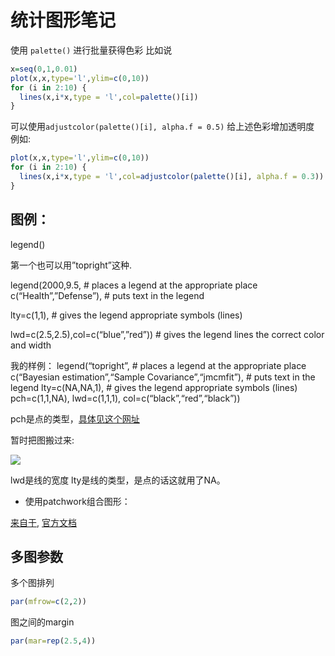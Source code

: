 # 统计图形笔记
使用 ``` palette() ``` 进行批量获得色彩
比如说


```r
x=seq(0,1,0.01)
plot(x,x,type='l',ylim=c(0,10))
for (i in 2:10) {
  lines(x,i*x,type = 'l',col=palette()[i])
}
```

可以使用```adjustcolor(palette()[i], alpha.f = 0.5) ``` 给上述色彩增加透明度
例如:
```r
plot(x,x,type='l',ylim=c(0,10))
for (i in 2:10) {
  lines(x,i*x,type = 'l',col=adjustcolor(palette()[i], alpha.f = 0.3))
}

```



## 图例：

legend()

第一个也可以用"topright"这种.

legend(2000,9.5, # places a legend at the appropriate place c(“Health”,”Defense”), # puts text in the legend

lty=c(1,1), # gives the legend appropriate symbols (lines)

lwd=c(2.5,2.5),col=c(“blue”,”red”)) # gives the legend lines the correct color and width

我的样例：
legend("topright", # places a legend at the appropriate place 
       c("Bayesian estimation","Sample Covariance","jmcmfit"), # puts text in the legend
       lty=c(NA,NA,1), # gives the legend appropriate symbols (lines)
       pch=c(1,1,NA),
       lwd=c(1,1,1),
       col=c("black","red","black")) 

pch是点的类型，[具体见这个网址](http://www.sthda.com/english/wiki/r-plot-pch-symbols-the-different-point-shapes-available-in-r)

暂时把图搬过来:

![](http://www.sthda.com/sthda/RDoc/figure/graphs/r-plot-pch-symbols-points-in-r.png)

lwd是线的宽度
lty是线的类型，是点的话这就用了NA。




- 使用patchwork组合图形：

[来自于](https://d.cosx.org/d/421267-ggplot-patchwork), [官方文档](https://github.com/thomasp85/patchwork)


## 多图参数

多个图排列

```r
par(mfrow=c(2,2))
```

图之间的margin

```r
par(mar=rep(2.5,4))
```





